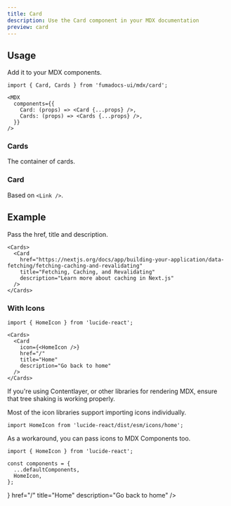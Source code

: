 ```yaml
---
title: Card
description: Use the Card component in your MDX documentation
preview: card
---
```



## Usage

Add it to your MDX components.

```mdx {5-6}
import { Card, Cards } from 'fumadocs-ui/mdx/card';

<MDX
  components={{
    Card: (props) => <Card {...props} />,
    Cards: (props) => <Cards {...props} />,
  }}
/>
```

### Cards

The container of cards.

### Card

Based on `<Link />`.

<AutoTypeTable path="ui" name="CardProps" />

## Example

Pass the href, title and description.

```mdx
<Cards>
  <Card
    href="https://nextjs.org/docs/app/building-your-application/data-fetching/fetching-caching-and-revalidating"
    title="Fetching, Caching, and Revalidating"
    description="Learn more about caching in Next.js"
  />
</Cards>
```

<Cards>
  <Card
    href="https://nextjs.org/docs/app/building-your-application/data-fetching/fetching-caching-and-revalidating"
    title="Fetching, Caching, and Revalidating"
    description="Learn more about caching in Next.js"
  />
</Cards>

### With Icons

```mdx
import { HomeIcon } from 'lucide-react';

<Cards>
  <Card
    icon={<HomeIcon />}
    href="/"
    title="Home"
    description="Go back to home"
  />
</Cards>
```

<Callout title="Tree Shaking" type="warn">

If you're using Contentlayer, or other libraries for rendering MDX, ensure that
tree shaking is working properly.

Most of the icon libraries support importing icons individually.

```tsx
import HomeIcon from 'lucide-react/dist/esm/icons/home';
```

As a workaround, you can pass icons to MDX Components too.

```tsx
import { HomeIcon } from 'lucide-react';

const components = {
  ...defaultComponents,
  HomeIcon,
};
```

</Callout>

<Cards>
  <Card
    icon={<HomeIcon />}
    href="/"
    title="Home"
    description="Go back to home"
  />
</Cards>
